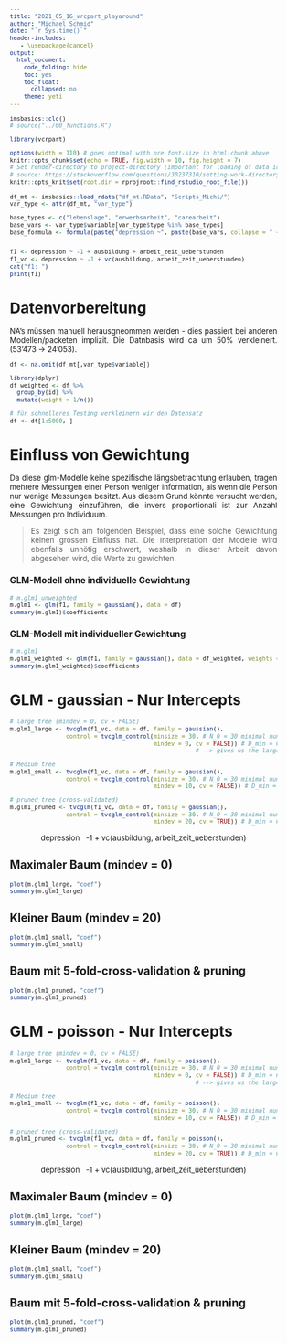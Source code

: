 ```yaml
---
title: "2021_05_16_vrcpart_playaround"
author: "Michael Schmid"
date: "`r Sys.time()`"
header-includes:
   - \usepackage{cancel}
output:
  html_document: 
    code_folding: hide
    toc: yes
    toc_float:
      collapsed: no
    theme: yeti
---
```


```{=html}
<style type="text/css">

body, td {
   font-size: 13px;
   text-align: justify;
   <!-- font: Courier New -->
}
pre {
  font-size: 12px
}

div.blue { 
  background-color:#e6f0ff; 
  border-radius: 5px; 
  padding: 20px;
}

</style>
```

```r
imsbasics::clc()
# source("../00_functions.R")

library(vcrpart)

options(width = 110) # goes optimal with pre font-size in html-chunk above
knitr::opts_chunk$set(echo = TRUE, fig.width = 10, fig.height = 7)
# Set render-directory to project-directory (important for loading of data in this RMD) 
# source: https://stackoverflow.com/questions/30237310/setting-work-directory-in-knitr-using-opts-chunksetroot-dir-doesnt-wor 
knitr::opts_knit$set(root.dir = rprojroot::find_rstudio_root_file())
```

```r
df_mt <- imsbasics::load_rdata("df_mt.RData", "Scripts_Michi/")
var_type <- attr(df_mt, "var_type")

base_types <- c("lebenslage", "erwerbsarbeit", "carearbeit")
base_vars <- var_type$variable[var_type$type %in% base_types]
base_formula <- formula(paste("depression ~", paste(base_vars, collapse = " + ")))


f1 <- depression ~ -1 + ausbildung + arbeit_zeit_ueberstunden
f1_vc <- depression ~ -1 + vc(ausbildung, arbeit_zeit_ueberstunden)
cat("f1: ")
print(f1)
```


# Datenvorbereitung 

NA's müssen manuell herausgneommen werden - dies passiert bei anderen Modellen/packeten 
implizit. Die Datnbasis wird ca um 50% verkleinert. (53'473 -> 24'053).


```r
df <- na.omit(df_mt[,var_type$variable])

library(dplyr)
df_weighted <- df %>% 
  group_by(id) %>% 
  mutate(weight = 1/n())

# für schnelleres Testing verkleinern wir den Datensatz
df <- df[1:5000, ]
```

# Einfluss von Gewichtung 

Da diese glm-Modelle keine spezifische längsbetrachtung erlauben, tragen mehrere Messungen 
einer Person weniger Information, als wenn die Person nur wenige Messungen besitzt. Aus 
diesem Grund könnte versucht werden, eine Gewichtung einzuführen, die invers proportionali ist 
zur Anzahl  Messungen pro Individuum. 

> Es zeigt sich am folgenden Beispiel, dass eine solche Gewichtung keinen grossen Einfluss hat. 
Die Interpretation der Modelle wird ebenfalls unnötig erschwert, weshalb in dieser Arbeit 
davon abgesehen wird, die Werte zu gewichten. 

### GLM-Modell ohne individuelle Gewichtung
```r
# m.glm1_unweighted
m.glm1 <- glm(f1, family = gaussian(), data = df)
summary(m.glm1)$coefficients
```

### GLM-Modell mit individueller Gewichtung

```r
# m.glm1
m.glm1_weighted <- glm(f1, family = gaussian(), data = df_weighted, weights = df_weighted$weight)
summary(m.glm1_weighted)$coefficients
```


# GLM - gaussian - Nur Intercepts {.tabset}

```r
# large tree (mindev = 0, cv = FALSE)
m.glm1_large <- tvcglm(f1_vc, data = df, family = gaussian(),
                control = tvcglm_control(minsize = 30, # N_0 = 30 minimal number of nodes.
                                         mindev = 0, cv = FALSE)) # D_min = 0 minimal log-likelihood reduction
                                                     # --> gives us the largest possible tree.

# Medium tree
m.glm1_small <- tvcglm(f1_vc, data = df, family = gaussian(),
                control = tvcglm_control(minsize = 30, # N_0 = 30 minimal number of nodes.
                                         mindev = 10, cv = FALSE)) # D_min = 0 minimal log-likelihood reduction

# pruned tree (cross-validated)
m.glm1_pruned <- tvcglm(f1_vc, data = df, family = gaussian(),
                control = tvcglm_control(minsize = 30, # N_0 = 30 minimal number of nodes.
                                         mindev = 20, cv = TRUE)) # D_min = 0 minimal log-likelihood reduction

```


$$\text{depression ~ -1 + vc(ausbildung, arbeit_zeit_ueberstunden)}$$

## Maximaler Baum (mindev = 0)

```r
plot(m.glm1_large, "coef")
summary(m.glm1_large)
```


## Kleiner Baum (mindev = 20)


```r
plot(m.glm1_small, "coef")
summary(m.glm1_small)
```


## Baum mit 5-fold-cross-validation & pruning

```r
plot(m.glm1_pruned, "coef")
summary(m.glm1_pruned)
```






# GLM - poisson - Nur Intercepts {.tabset}

```r
# large tree (mindev = 0, cv = FALSE)
m.glm1_large <- tvcglm(f1_vc, data = df, family = poisson(),
                control = tvcglm_control(minsize = 30, # N_0 = 30 minimal number of nodes.
                                         mindev = 0, cv = FALSE)) # D_min = 0 minimal log-likelihood reduction
                                                     # --> gives us the largest possible tree.

# Medium tree
m.glm1_small <- tvcglm(f1_vc, data = df, family = poisson(),
                control = tvcglm_control(minsize = 30, # N_0 = 30 minimal number of nodes.
                                         mindev = 10, cv = FALSE)) # D_min = 0 minimal log-likelihood reduction

# pruned tree (cross-validated)
m.glm1_pruned <- tvcglm(f1_vc, data = df, family = poisson(),
                control = tvcglm_control(minsize = 30, # N_0 = 30 minimal number of nodes.
                                         mindev = 20, cv = TRUE)) # D_min = 0 minimal log-likelihood reduction

```


$$\text{depression ~ -1 + vc(ausbildung, arbeit_zeit_ueberstunden)}$$

## Maximaler Baum (mindev = 0)

```r
plot(m.glm1_large, "coef")
summary(m.glm1_large)
```


## Kleiner Baum (mindev = 20)


```r
plot(m.glm1_small, "coef")
summary(m.glm1_small)
```


## Baum mit 5-fold-cross-validation & pruning

```r
plot(m.glm1_pruned, "coef")
summary(m.glm1_pruned)
```




